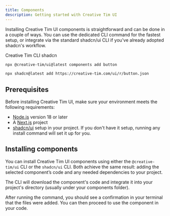 ```yaml
---
title: Components
description: Getting started with Creative Tim UI
---
```


Installing Creative Tim UI components is straightforward and can be done in a couple of ways. You can use the dedicated CLI command for the fastest setup, or integrate via the standard shadcn/ui CLI if you've already adopted shadcn's workflow.

<Tabs defaultValue="creative-tim">

<TabsList>
  <TabsTrigger value="creative-tim">Creative Tim CLI</TabsTrigger>
  <TabsTrigger value="shadcn">shadcn</TabsTrigger>
</TabsList>

<TabsContent value="creative-tim">

```bash
npx @creative-tim/ui@latest components add button
```

</TabsContent>

<TabsContent value="shadcn">

```bash
npx shadcn@latest add https://creative-tim.com/ui/r/button.json
```

</TabsContent>

</Tabs>

## Prerequisites

Before installing Creative Tim UI, make sure your environment meets the following requirements:

- [Node.js](https://nodejs.org/) version 18 or later
- A [Next.js](https://nextjs.org/) project
- [shadcn/ui](https://ui.shadcn.com/) setup in your project. If you don't have it setup, running any install command will set it up for you.

## Installing components

You can install Creative Tim UI components using either the `@creative-tim/ui` CLI or the `shadcn/ui` CLI. Both achieve the same result: adding the selected component’s code and any needed dependencies to your project.

The CLI will download the component's code and integrate it into your project's directory (usually under your components folder).

After running the command, you should see a confirmation in your terminal that the files were added. You can then proceed to use the component in your code.
